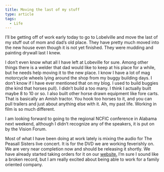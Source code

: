 ```yaml
---
title: Moving the last of my stuff
type: article
tags:
  - Life
---
```


I’ll be getting off of work early today to go to Lobelville and move the last of my stuff out of mom and dad’s old place. They have pretty much moved into the new house even though it is not yet finished. They were mudding and painting drywall last I knew.

I don’t even know what all I have left at Lobeville for sure. Among other things there is a welder that dad would like to keep at his place for a while, but he needs help moving it to the new place. I know I have a lot of mag motorcycle wheels lying around the shop from my buggy building days. I don’t know if I have ever mentioned that on my blog. I used to build buggies (the kind that horses pull). I didn’t build a too many. I think I actually built maybe 8 to 10 or so. I also built other horse drawn equipment like fore carts. That is basically an Amish tractor. You hook too horses to it, and you can pull trailers and just about anything else with it. Ah, my past life. Working in film is so much different.

I am looking forward to going to the regional NCFIC conference in Alabama next weekend, although I didn’t recognize any of the speakers, it is put on by the Vision Forum.

Most of what I have been doing at work lately is mixing the audio for The Peasall Sisters live concert. It is for the DVD we are working feverishly on. We are very near completion now and should be releasing it shortly. We have already started taking orders for it on our [website.](http://www.franklinspringsfamilymedia.com/) I’m sure I sound like a broken record, but I am really excited about being able to work for a family oriented company.
